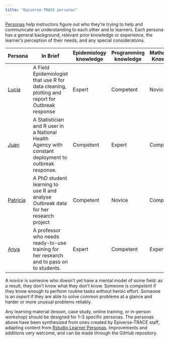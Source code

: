 ```yaml
---
title: "Epiverse-TRACE personas"
---
```


[Personas](http://teachtogether.tech/en/index.html#s:process-personas) help instructors figure out who they're trying to help and communicate an understanding to each other and to learners. Each persona has a general background, relevant prior knowledge or experience, the learner's perception of their needs, and any special considerations.

| Persona                              | In Brief                                                                                             | Epidemiology knowledge | Programming knowledge | Mathematics Knowledge |
|--------|---------------------------|-------------|-------------|-------------|
| [Lucia](lucia-outbreaks.html)        | A Field Epidemiologist that use R for data cleaning, plotting and report for Outbreak response       | Expert                 | Competent             | Novice                |
| [Juan](juan-datero.html)             | A Statistician and R user in a National Health Agency with constant deployment to outbreak response. | Competent              | Expert                | Competent             |
| [Patricia](patricia-discoverer.html) | A PhD student learning to use R and analyse Outbreak data for her research project                   | Competent              | Novice                | Competent             |
| [Anya](anya-academica.html)          | A professor who needs ready-to-use training for her research and to pass on to students.             | Expert                 | Competent             | Expert                |

A *novice* is someone who doesn't yet have a mental model of some field: as a result, they don't know what they don't know. Someone is *competent* if they know enough to perform routine tasks without heroic effort. Someone is an *expert* if they are able to solve common problems at a glance and harder or more unusual problems reliably.

Any learning material (lesson, case study, online training, or in-person workshop) should be designed for 1--3 specific personas. The personas above have been synthesized from ones created by Epiverse-TRACE staff, adapting content from [Rstudio Learner Personas](https://rstudio-education.github.io/learner-personas/). Improvements and additions very welcome, and can be made through the GitHub repository.